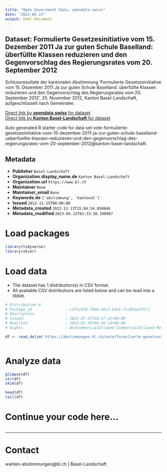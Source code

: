 ```yaml
---
title: "Open Government Data, opendata.swiss"
date: "2023-05-22"
output: html_document
---
```


## Dataset: Formulierte Gesetzesinitiative vom 15. Dezember 2011 Ja zur guten Schule Baselland: überfüllte Klassen reduzieren und den Gegenvorschlag des Regierungsrates vom 20. September 2012

Schlussresultate der kantonalen Abstimmung 'Formulierte Gesetzesinitiative vom 15. Dezember 2011 Ja zur guten Schule Baselland: überfüllte Klassen reduzieren und den Gegenvorschlag des Regierungsrates vom 20. September 2012', 25. November 2012, Kanton Basel-Landschaft, aufgeschlüsselt nach Gemeinden.

[Direct link by **opendata.swiss** for dataset](https://opendata.swiss/de/dataset/formulierte-gesetzesinitiative-vom-15-dezember-2011-ja-zur-guten-schule-baselland-uberfull-2012)<br>
[Direct link by **Kanton Basel-Landschaft** for dataset](https://abstimmungen.bl.ch/vote/formulierte-gesetzesinitiative-vom-15-dezember-2011-ja-zur-guten-schule-baselland-ueberfuellte-klassen-reduzieren-und-den-gegenvorschlag-des-regierungsrates-vom-20-september-2012/data)

Auto generated R starter code for data set vote-formulierte-gesetzesinitiative-vom-15-dezember-2011-ja-zur-guten-schule-baselland-ueberfuellte-klassen-reduzieren-und-den-gegenvorschlag-des-regierungsrates-vom-20-september-2012@kanton-basel-landschaft.

## Metadata

- **Publisher** `Basel-Landschaft`
- **Organization.display_name.de** `Kanton Basel-Landschaft`
- **Organization.url** `https://www.bl.ch`
- **Maintainer** `None`
- **Maintainer_email** `None`
- **Keywords.de** `['abstimmung', 'kantonal']`
- **Issued** `2012-11-25T00:00:00`
- **Metadata_created** `2022-12-13T15:04:54.850646`
- **Metadata_modified** `2023-05-22T01:33:38.390967`


# Load packages

```r

library(tidyverse)
library(skimr)

```

# Load data

-   The dataset has 1 distribution(s) in CSV format.
-   All available CSV distributions are listed below and can be read into a tibble.

```r

# Distribution 0
# Package_id               : c371c0f0-76b8-48c2-b1b1-fcc852e5f671
# Description              : 
# Issued                   : 2021-07-23T18:57:32+00:00
# Modified                 : 2022-01-19T06:36:14+00:00
# Rights                   : NonCommercialAllowed-CommercialAllowed-ReferenceRequired

df <- read_delim('https://abstimmungen.bl.ch/vote/formulierte-gesetzesinitiative-vom-15-dezember-2011-ja-zur-guten-schule-baselland-ueberfuellte-klassen-reduzieren-und-den-gegenvorschlag-des-regierungsrates-vom-20-september-2012/data-csv')



```

# Analyze data

```r

glimpse(df)
str(df)
skim(df)

head(df)
tail(df)

```

# Continue your code here...

```r

```

------------------------------------------------------------------------

# Contact

wahlen-abstimmungen@bl.ch | Basel-Landschaft
